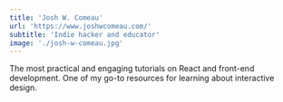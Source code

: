 ```yaml
---
title: 'Josh W. Comeau'
url: 'https://www.joshwcomeau.com/'
subtitle: 'Indie hacker and educator'
image: './josh-w-comeau.jpg'
---
```


The most practical and engaging tutorials on React and front-end development. One of my go-to resources for learning about interactive design.
